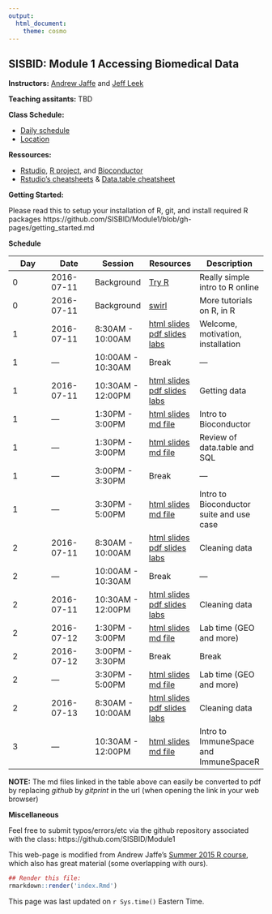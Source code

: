 ```yaml
---
output:
  html_document:
    theme: cosmo
---
```


## SISBID: Module 1 Accessing Biomedical Data

**Instructors:** [Andrew Jaffe](http://www.aejaffe.com/) and [Jeff Leek](http://www.jtleek.com/)

**Teaching assitants:** TBD
<!-- [Jean Morrison](http://students.washington.edu/jeanm5/) and [Brian Williamson](http://students.washington.edu/brianw26/) -->


**Class Schedule:**

* [Daily schedule](http://www.biostat.washington.edu/suminst/sisbid/schedule)
* [Location](http://www.biostat.washington.edu/suminst/sisbid/maps)


**Ressources:**


* [Rstudio](http://www.rstudio.com/), [R project](http://www.r-project.org/), and [Bioconductor](http://bioconductor.org/)
* [Rstudio's cheatsheets](http://www.rstudio.com/resources/cheatsheets/) & [Data.table cheatsheet](https://s3.amazonaws.com/assets.datacamp.com/img/blog/data+table+cheat+sheet.pdf)

**Getting Started:**

Please read this to setup your installation of R, git, and install required R packages
https://github.com/SISBID/Module1/blob/gh-pages/getting_started.md

**Schedule**


| Day  | Date  |  Session | Resources  |  Description |
|---|---|---|---|---|
| 0  | 2016-07-11  | Background  | [Try R](http://tryr.codeschool.com/)  | Really simple intro to R online  |
| 0  | 2016-07-11  | Background | [swirl](http://swirlstats.com/)  | More tutorials on R, in R  |
|1 | 2016-07-11 | 8:30AM - 10:00AM | [html slides](https://slides.com/jeffleek/sisbid-m1-d1) [pdf slides](https://dl.dropbox.com/s/kpf7yidry8ywkbf/sisbid-m1-d1.pdf) [labs](https://github.com/SISBID/Module1/tree/gh-pages/labs) | Welcome, motivation, installation |
|1 | --- | 10:00AM - 10:30AM | Break | --- |
|1 | 2016-07-11 | 10:30AM - 12:00PM | [html slides](https://slides.com/jeffleek/sisbid-m1-d1) [pdf slides](https://dl.dropbox.com/s/kpf7yidry8ywkbf/sisbid-m1-d1.pdf) [labs](https://github.com/SISBID/Module1/tree/gh-pages/labs) | Getting data |
|1 | --- | 1:30PM - 3:00PM | [html slides](lecture_notes/Bioconductor_intro.html) [md file](https://github.com/SISBID/Module1/blob/gh-pages/lecture_notes/Bioconductor_intro.md) | Intro to Bioconductor |
|1 | --- | 1:30PM - 3:00PM | [html slides](lecture_notes/data_manipulation_review.html) [md file](https://github.com/SISBID/Module1/blob/gh-pages/lecture_notes/data_manipulation_review.md) | Review of data.table and SQL |
|1 | --- | 3:00PM - 3:30PM | Break | --- |
|1 | --- | 3:30PM - 5:00PM | [html slides](lecture_notes/Bioconductor_intro.html) [md file](https://github.com/SISBID/Module1/blob/gh-pages/lecture_notes/Bioconductor_intro.md) | Intro to Bioconductor suite and use case |
|2 | 2016-07-11 | 8:30AM - 10:00AM | [html slides](https://slides.com/jeffleek/sisbid-m1-d2) [pdf slides](https://dl.dropbox.com/s/q29sspevqn3h2jk/sisbid-m1-d2.pdf) [labs](https://github.com/SISBID/Module1/tree/gh-pages/labs) | Cleaning data |
|2 | --- | 10:00AM - 10:30AM | Break | --- |
|2 | 2016-07-11 | 10:30AM - 12:00PM | [html slides](https://slides.com/jeffleek/sisbid-m1-d2) [pdf slides](https://dl.dropbox.com/s/q29sspevqn3h2jk/sisbid-m1-d2.pdf) [labs](https://github.com/SISBID/Module1/tree/gh-pages/labs) | Cleaning data |
|2 | 2016-07-12 | 1:30PM - 3:00PM | [html slides](lecture_notes/Lab_Searching_GEO.html) [md file](https://github.com/SISBID/Module1/blob/gh-pages/lecture_notes/Lab_Searching_GEO.md) | Lab time (GEO and more) |
|2 | 2016-07-12 | 3:00PM - 3:30PM | Break | Break |
|2 | --- | 3:30PM - 5:00PM | [html slides](lecture_notes/Lab_Searching_GEO.html) [md file](https://github.com/SISBID/Module1/blob/gh-pages/lecture_notes/Lab_Searching_GEO.md) | Lab time (GEO and more) |
|2 | 2016-07-13 | 8:30AM - 10:00AM | [html slides](https://slides.com/jeffleek/sisbid-m1-d3) [pdf slides](https://dl.dropbox.com/s/m8r6cid58fbnk39/sisbid-m1-d3.pdf) [labs](https://github.com/SISBID/Module1/tree/gh-pages/labs) | Cleaning data |
|3 | --- | 10:30AM - 12:00PM | [html slides](lecture_notes/ImmuneSpaceR.html) [md file](https://github.com/SISBID/Module1/blob/gh-pages/lecture_notes/ImmuneSpaceR.md) | Intro to ImmuneSpace and ImmuneSpaceR |

**NOTE:** The md files linked in the table above can easily be converted to pdf by replacing *github* by *gitprint* in the url (when opening the link in your web browser)

<!-- Add links to the rest of the material as we go



-->

**Miscellaneous**

Feel free to submit typos/errors/etc via the github repository associated with the class: 
https://github.com/SISBID/Module1

This web-page is modified from Andrew Jaffe's [Summer 2015 R course](http://www.aejaffe.com/summerR_2015/), which also has great material (some overlapping with ours).

```r
## Render this file:
rmarkdown::render('index.Rmd')
```

This page was last updated on `r Sys.time()` Eastern Time.
